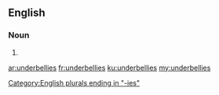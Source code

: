 ==English==

===Noun===
{{head|en}}

# {{plural of|underbelly}}

[[Category:English plurals ending in "-ies"]]

[[ar:underbellies]]
[[fr:underbellies]]
[[ku:underbellies]]
[[my:underbellies]]